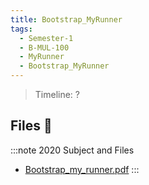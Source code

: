 ```yaml
---
title: Bootstrap_MyRunner
tags:
  - Semester-1
  - B-MUL-100
  - MyRunner
  - Bootstrap_MyRunner
---
```

> Timeline: ?


## Files 📂

:::note 2020 Subject and Files
- [Bootstrap_my_runner.pdf](https://github.com/Studio-17/Epitech-Subjects/raw/main/Semester-1/B-MUL-100/MyRunner/Bootstrap_MyRunner/Bootstrap_my_runner.pdf)
:::
